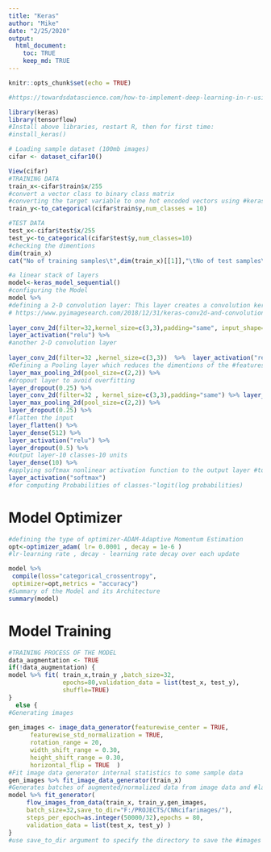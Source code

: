 ---
title: "Keras"
author: "Mike"
date: "2/25/2020"
output: 
  html_document:
    toc: TRUE
    keep_md: TRUE
---

```{r setup, include=FALSE}
knitr::opts_chunk$set(echo = TRUE)
```

```{r, include=FALSE}

#https://towardsdatascience.com/how-to-implement-deep-learning-in-r-using-keras-and-tensorflow-82d135ae4889

library(keras)
library(tensorflow)
#Install above libraries, restart R, then for first time:
#install_keras()

# Loading sample dataset (100mb images)
cifar <- dataset_cifar10()

View(cifar)
#TRAINING DATA
train_x<-cifar$train$x/255
#convert a vector class to binary class matrix
#converting the target variable to one hot encoded vectors using #keras inbuilt function 'to_categorical()
train_y<-to_categorical(cifar$train$y,num_classes = 10)

#TEST DATA
test_x<-cifar$test$x/255
test_y<-to_categorical(cifar$test$y,num_classes=10) 
#checking the dimentions
dim(train_x) 
cat("No of training samples\t",dim(train_x)[[1]],"\tNo of test samples\t",dim(test_x)[[1]])


```

```{r, include=FALSE}

#a linear stack of layers
model<-keras_model_sequential()
#configuring the Model
model %>%  
#defining a 2-D convolution layer: This layer creates a convolution kernel that is convolved with the layer input to produce a tensor of outputs. If use_bias is TRUE, a bias vector is created and added to the outputs Finally, if activation is not NULL, it is applied to the outputs as well. When using this layer as the first layer in a model, provide the keyword argument input_shape (list of integers, does not include the sample axis), e.g. input_shape=c(128, 128, 3) for 128x128 RGB pictures in data_format="channels_last".
# https://www.pyimagesearch.com/2018/12/31/keras-conv2d-and-convolutional-layers/
    
layer_conv_2d(filter=32,kernel_size=c(3,3),padding="same", input_shape=c(32,32,3) ) %>%  
layer_activation("relu") %>%  
#another 2-D convolution layer
  
layer_conv_2d(filter=32 ,kernel_size=c(3,3))  %>%  layer_activation("relu") %>%
#Defining a Pooling layer which reduces the dimentions of the #features map and reduces the computational complexity of the model
layer_max_pooling_2d(pool_size=c(2,2)) %>%  
#dropout layer to avoid overfitting
layer_dropout(0.25) %>%
layer_conv_2d(filter=32 , kernel_size=c(3,3),padding="same") %>% layer_activation("relu") %>%  layer_conv_2d(filter=32,kernel_size=c(3,3) ) %>%  layer_activation("relu") %>%  
layer_max_pooling_2d(pool_size=c(2,2)) %>%  
layer_dropout(0.25) %>%
#flatten the input  
layer_flatten() %>%  
layer_dense(512) %>%  
layer_activation("relu") %>%  
layer_dropout(0.5) %>%  
#output layer-10 classes-10 units  
layer_dense(10) %>%  
#applying softmax nonlinear activation function to the output layer #to calculate cross-entropy  
layer_activation("softmax") 
#for computing Probabilities of classes-"logit(log probabilities)

```

# Model Optimizer
```{r, include = FALSE}


#defining the type of optimizer-ADAM-Adaptive Momentum Estimation
opt<-optimizer_adam( lr= 0.0001 , decay = 1e-6 )
#lr-learning rate , decay - learning rate decay over each update

model %>%
 compile(loss="categorical_crossentropy",
 optimizer=opt,metrics = "accuracy")
#Summary of the Model and its Architecture
summary(model)

```

# Model Training
```{r, include = FALSE}
#TRAINING PROCESS OF THE MODEL
data_augmentation <- TRUE  
if(!data_augmentation) {  
model %>% fit( train_x,train_y ,batch_size=32,
               epochs=80,validation_data = list(test_x, test_y),
               shuffle=TRUE)
}
  else {  
#Generating images
  
gen_images <- image_data_generator(featurewise_center = TRUE,
      featurewise_std_normalization = TRUE,
      rotation_range = 20,
      width_shift_range = 0.30,
      height_shift_range = 0.30,
      horizontal_flip = TRUE  )
#Fit image data generator internal statistics to some sample data
gen_images %>% fit_image_data_generator(train_x)
#Generates batches of augmented/normalized data from image data and #labels to visually see the generated images by the Model
model %>% fit_generator(
     flow_images_from_data(train_x, train_y,gen_images,
     batch_size=32,save_to_dir="F:/PROJECTS/CNNcifarimages/"),
     steps_per_epoch=as.integer(50000/32),epochs = 80,
     validation_data = list(test_x, test_y) )
}
#use save_to_dir argument to specify the directory to save the #images generated by the Model and to visually check the Model's #output and ability to classify images.

```
